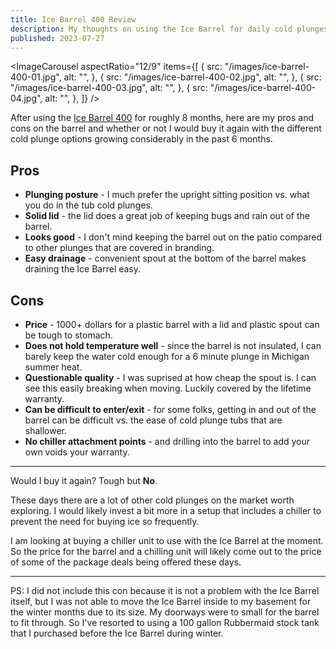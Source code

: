 ```yaml
---
title: Ice Barrel 400 Review
description: My thoughts on using the Ice Barrel for daily cold plunges
published: 2023-07-27
---
```


<ImageCarousel
  aspectRatio="12/9"
  items={[
    {
      src: "/images/ice-barrel-400-01.jpg",
      alt: "",
    },
    {
      src: "/images/ice-barrel-400-02.jpg",
      alt: "",
    },
    {
      src: "/images/ice-barrel-400-03.jpg",
      alt: "",
    },
    {
      src: "/images/ice-barrel-400-04.jpg",
      alt: "",
    },
  ]}
/>

After using the [Ice Barrel 400](https://icebarrel.com/product/ice-barrel-400/) for roughly 8 months, here are my pros and cons on the barrel and whether or not I would buy it again with the different cold plunge options growing considerably in the past 6 months.

## Pros

- **Plunging posture** - I much prefer the upright sitting position vs. what you do in the tub cold plunges.
- **Solid lid** - the lid does a great job of keeping bugs and rain out of the barrel.
- **Looks good** - I don't mind keeping the barrel out on the patio compared to other plunges that are covered in branding.
- **Easy drainage** - convenient spout at the bottom of the barrel makes draining the Ice Barrel easy.

## Cons

- **Price** - 1000+ dollars for a plastic barrel with a lid and plastic spout can be tough to stomach.
- **Does not hold temperature well** - since the barrel is not insulated, I can barely keep the water cold enough for a 6 minute plunge in Michigan summer heat.
- **Questionable quality** - I was suprised at how cheap the spout is. I can see this easily breaking when moving. Luckily covered by the lifetime warranty.
- **Can be difficult to enter/exit** - for some folks, getting in and out of the barrel can be difficult vs. the ease of cold plunge tubs that are shallower.
- **No chiller attachment points** - and drilling into the barrel to add your own voids your warranty.

---

Would I buy it again? Tough but **No**.

These days there are a lot of other cold plunges on the market worth exploring. I would likely invest a bit more in a setup that includes a chiller to prevent the need for buying ice so frequently.

I am looking at buying a chiller unit to use with the Ice Barrel at the moment. So the price for the barrel and a chilling unit will likely come out to the price of some of the package deals being offered these days.

---

PS: I did not include this con because it is not a problem with the Ice Barrel itself, but I was not able to move the Ice Barrel inside to my basement for the winter months due to its size. My doorways were to small for the barrel to fit through. So I've resorted to using a 100 gallon Rubbermaid stock tank that I purchased before the Ice Barrel during winter.
